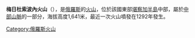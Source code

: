 {{Coord|57|47|N|160|25|E|display=title}}

'''梅日杜索波內火山'''（{{lang-ru|Междусопочный}}），是[[俄羅斯|俄羅斯]]的[[火山|火山]]，位於該國東部[[堪察加半島|堪察加半島]]中部，屬於[[中部山脈|中部山脈]]的一部分，海拔高度1,641米，最近一次火山噴發在1292年發生。

{{Russia-geo-stub}}
[[Category:俄羅斯火山|Category:俄羅斯火山]]